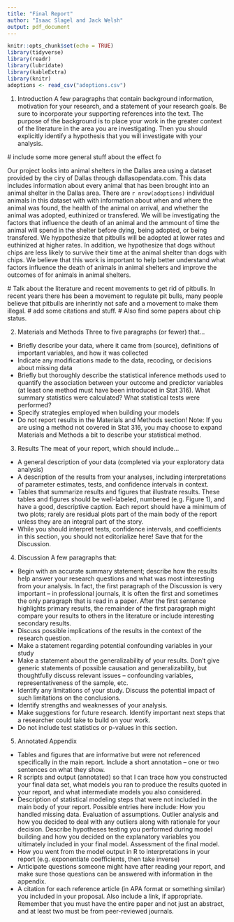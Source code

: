 ```yaml
---
title: "Final Report"
author: "Isaac Slagel and Jack Welsh"
output: pdf_document
---
```


```r
knitr::opts_chunk$set(echo = TRUE)
library(tidyverse)
library(readr)
library(lubridate)
library(kableExtra)
library(knitr)
adoptions <- read_csv("adoptions.csv")
```


1. Introduction  A few paragraphs that contain background information, motivation for your research, and a statement of your research goals.  Be sure to incorporate your supporting references into the text.  The purpose of the background is to place your work in the greater context of the literature in the area you are investigating.  Then you should explicitly identify a hypothesis that you will investigate with your analysis.

 # include some more general stuff about the effect fo 

  Our project looks into animal shelters in the Dallas area using a dataset provided by the ciry of Dallas through dallasopendata.com. This data includes information about every animal that has been brought into an animal shelter in the Dallas area. There are `r nrow(adoptions)` individual animals in this dataset with with information about when and where the animal was found, the health of the animal on arrival, and whether the animal was adopted, euthinized or transfered. We will be investigating the factors that influence the death of an animal and the ammount of time the animal will spend in the shelter before dying, being adopted, or being transfered. We hyppothesize that pitbulls will be adopted at lower rates and euthinized at higher rates. In addition, we hypothesize that dogs without chips are less likely to survive their time at the animal shelter than dogs with chips. We believe that this work is important to help better understand what factors influence the death of animals in animal shelters and improve the outcomes of for animals in animal shelters. 
  
  # Talk about the literature and recent movements to get rid of pitbulls. 
  In recent years there has been a movement to regulate pit bulls, many people believe that pitbulls are inherintly not safe and a movement to make them illegal. # add some citations and stuff.
  # Also find some papers about chip status.
  

    


2. Materials and Methods Three to five paragraphs (or fewer) that…
  -	Briefly describe your data, where it came from (source), definitions of important variables, and how it was collected
  -	Indicate any modifications made to the data, recoding, or decisions about missing data
  -	Briefly but thoroughly describe the statistical inference methods used to quantify the association between your outcome and predictor variables (at least one method must have been introduced in Stat 316).  What summary statistics were calculated?  What statistical tests were performed?
  -	Specify strategies employed when building your models
  -	Do not report results in the Materials and Methods section!
Note:  If you are using a method not covered in Stat 316, you may choose to expand Materials and Methods a bit to describe your statistical method.





3. Results  The meat of your report, which should include…
  -	A general description of your data (completed via your exploratory data analysis)
  -	A description of the results from your analyses, including interpretations of parameter estimates, tests, and confidence intervals in context.
  -	Tables that summarize results and figures that illustrate results. These tables and figures should be well-labeled, numbered (e.g. Figure 1), and have a good, descriptive caption.  Each report should have a minimum of two plots; rarely are residual plots part of the main body of the report unless they are an integral part of the story.
  -	While you should interpret tests, confidence intervals, and coefficients in this section, you should not editorialize here!  Save that for the Discussion.
  
  
  
  
4. Discussion  A few paragraphs that:
  -	Begin with an accurate summary statement; describe how the results help answer your research questions and what was most interesting from your analysis.  In fact, the first paragraph of the Discussion is very important – in professional journals, it is often the first and sometimes the only paragraph that is read in a paper.  After the first sentence highlights primary results, the remainder of the first paragraph might compare your results to others in the literature or include interesting secondary results.
  -	Discuss possible implications of the results in the context of the research question.
  -	Make a statement regarding potential confounding variables in your study
  -	Make a statement about the generalizability of your results.  Don’t give generic statements of possible causation and generalizability, but thoughtfully discuss relevant issues – confounding variables, representativeness of the sample, etc.
  -	Identify any limitations of your study. Discuss the potential impact of such limitations on the conclusions.
  -	Identify strengths and weaknesses of your analysis.
  -	Make suggestions for future research. Identify important next steps that a researcher could take to build on your work.
  -	Do not include test statistics or p-values in this section.
  
  
  
  
  
  
5. Annotated Appendix 
  -	Tables and figures that are informative but were not referenced specifically in the main report.  Include a short annotation – one or two sentences on what they show.
  -	R scripts and output (annotated) so that I can trace how you constructed your final data set, what models you ran to produce the results quoted in your report, and what intermediate models you also considered. 
  -	Description of statistical modeling steps that were not included in the main body of your report.  Possible entries here include: How you handled missing data. Evaluation of assumptions. Outlier analysis and how you decided to deal with any outliers along with rationale for your decision. Describe hypotheses testing you performed during model building and how you decided on the explanatory variables you ultimately included in your final model. Assessment of the final model.
  -	How you went from the model output in R to interpretations in your report (e.g. exponentiate coefficients, then take inverse)
  -	Anticipate questions someone might have after reading your report, and make sure those questions can be answered with information in the appendix.
  -	A citation for each reference article (in APA format or something similar) you included in your proposal.  Also include a link, if appropriate.  Remember that you must have the entire paper and not just an abstract, and at least two must be from peer-reviewed journals.
